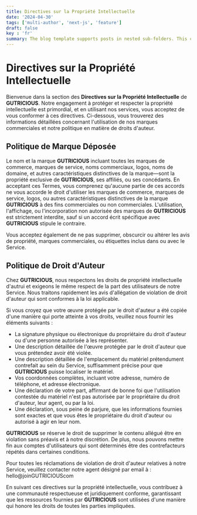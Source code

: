 ```yaml
---
title: Directives sur la Propriété Intellectuelle
date: '2024-04-30'
tags: ['multi-author', 'next-js', 'feature']
draft: false
key : 'fr'
summary: The blog template supports posts in nested sub-folders. This can be used to group posts of similar content e.g. a multi-part course.
---
```


# Directives sur la Propriété Intellectuelle

Bienvenue dans la section des **Directives sur la Propriété Intellectuelle** de **GUTRICIOUS**. Notre engagement à protéger et respecter la propriété intellectuelle est primordial, et en utilisant nos services, vous acceptez de vous conformer à ces directives. Ci-dessous, vous trouverez des informations détaillées concernant l'utilisation de nos marques commerciales et notre politique en matière de droits d'auteur.

## Politique de Marque Déposée

Le nom et la marque **GUTRICIOUS** incluant toutes les marques de commerce, marques de service, noms commerciaux, logos, noms de domaine, et autres caractéristiques distinctives de la marque—sont la propriété exclusive de **GUTRICIOUS**, ses affiliés, ou ses concédants. En acceptant ces Termes, vous comprenez qu'aucune partie de ces accords ne vous accorde le droit d'utiliser les marques de commerce, marques de service, logos, ou autres caractéristiques distinctives de la marque **GUTRICIOUS** à des fins commerciales ou non commerciales. L'utilisation, l'affichage, ou l'incorporation non autorisée des marques de **GUTRICIOUS** est strictement interdite, sauf si un accord écrit spécifique avec **GUTRICIOUS** stipule le contraire.

Vous acceptez également de ne pas supprimer, obscurcir ou altérer les avis de propriété, marques commerciales, ou étiquettes inclus dans ou avec le Service.

## Politique de Droit d'Auteur

Chez **GUTRICIOUS**, nous respectons les droits de propriété intellectuelle d'autrui et exigeons le même respect de la part des utilisateurs de notre Service. Nous traitons rapidement les avis d'allégation de violation de droit d'auteur qui sont conformes à la loi applicable.

Si vous croyez que votre œuvre protégée par le droit d'auteur a été copiée d'une manière qui porte atteinte à vos droits, veuillez nous fournir les éléments suivants :

- La signature physique ou électronique du propriétaire du droit d'auteur ou d'une personne autorisée à les représenter.
- Une description détaillée de l'œuvre protégée par le droit d'auteur que vous prétendez avoir été violée.
- Une description détaillée de l'emplacement du matériel prétendument contrefait au sein du Service, suffisamment précise pour que **GUTRICIOUS** puisse localiser le matériel.
- Vos coordonnées complètes, incluant votre adresse, numéro de téléphone, et adresse électronique.
- Une déclaration de votre part, affirmant de bonne foi que l'utilisation contestée du matériel n'est pas autorisée par le propriétaire du droit d'auteur, leur agent, ou par la loi.
- Une déclaration, sous peine de parjure, que les informations fournies sont exactes et que vous êtes le propriétaire du droit d'auteur ou autorisé à agir en leur nom.

**GUTRICIOUS** se réserve le droit de supprimer le contenu allégué être en violation sans préavis et à notre discrétion. De plus, nous pouvons mettre fin aux comptes d'utilisateurs qui sont déterminés être des contrefacteurs répétés dans certaines conditions.

Pour toutes les réclamations de violation de droit d'auteur relatives à notre Service, veuillez contacter notre agent désigné par email à : hello@joinGUTRICIOUScom

En suivant ces directives sur la propriété intellectuelle, vous contribuez à une communauté respectueuse et juridiquement conforme, garantissant que les ressources fournies par **GUTRICIOUS** sont utilisées d'une manière qui honore les droits de toutes les parties impliquées.
